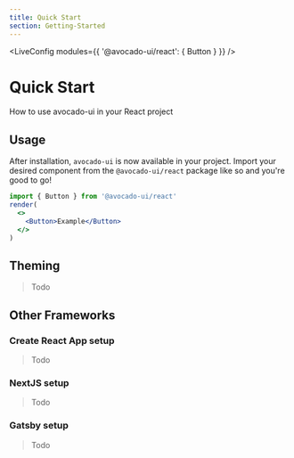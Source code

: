 ```yaml
---
title: Quick Start
section: Getting-Started
---
```



<!-- Define `@avocado-ui/react` module as `{ Button }` -->

<LiveConfig modules={{ '@avocado-ui/react': { Button } }} />

# Quick Start

How to use avocado-ui in your React project

## Usage

After installation, `avocado-ui` is now available in your project. Import your desired component from the `@avocado-ui/react` package like so and you're good to go!

```jsx live noInline
import { Button } from '@avocado-ui/react'
render(
  <>
    <Button>Example</Button>
  </>
)
```

## Theming

> Todo

## Other Frameworks

### Create React App setup

> Todo

### NextJS setup

> Todo

### Gatsby setup

> Todo

